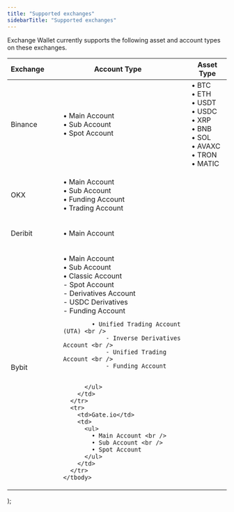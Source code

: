 ```yaml
---
title: "Supported exchanges"
sidebarTitle: "Supported exchanges"
---
```


Exchange Wallet currently supports the following asset and account types on these exchanges.



  <table>
    <thead>
      <tr>
        <th>Exchange</th>
        <th>Account Type</th>
        <th>Asset Type</th>
      </tr>
    </thead>
    <tbody>
      <tr>
        <td>Binance</td>
        <td>
          <ul>
            • Main Account <br />
            • Sub Account <br />
            • Spot Account
          </ul>
        </td>
        <td rowSpan={5}>• BTC<br />• ETH<br />• USDT<br />• USDC<br />• XRP<br />• BNB<br />• SOL<br />• AVAXC<br />• TRON<br />• MATIC<br /></td>
      </tr>
      <tr>
        <td>OKX</td>
        <td>
          <ul>
            • Main Account <br />
            • Sub Account <br />
            • Funding Account <br />
            • Trading Account
          </ul>
        </td>
      </tr>
      <tr>
        <td>Deribit</td>
        <td>
          <ul>
            • Main Account
          </ul>
        </td>
      </tr>
      <tr>
        <td>Bybit</td>
        <td>
          <ul>
            • Main Account <br />
            • Sub Account <br />
            • Classic Account <br />
                - Spot Account <br />
                - Derivatives Account <br />
                - USDC Derivatives <br />
                - Funding Account <br />

            • Unified Trading Account (UTA) <br />
                - Inverse Derivatives Account <br />
                - Unified Trading Account <br />
                - Funding Account


          </ul>
        </td>
      </tr>
      <tr>
        <td>Gate.io</td>
        <td>
          <ul>
            • Main Account <br />
            • Sub Account <br />
            • Spot Account
          </ul>
        </td>
      </tr>
    </tbody>
  </table>
);

<MyTable />


